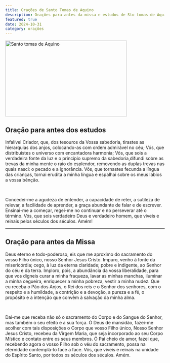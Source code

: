 ```yaml
---
title: Orações de Santo Tomas de Aquino
description: Orações para antes da missa e estudos de Sto tomas de Aquino
featured: true
date: 2024-10-31
category: orações
---
```


<Image
  src="/images/sta.webp"
  width="384"
  height="239"
  alt="Santo tomas de Aquino"
/>

## Oração para antes dos estudos

Infalível Criador, que, dos tesouros da Vossa sabedoria, tirastes as hierarquias dos anjos, colocando-as com ordem admirável no céu; Vós, que distribuístes o universo com encantadora harmonia; Vós, que sois a verdadeira fonte da luz e o princípio supremo da sabedoria,difundi sobre as trevas da minha mente o raio do esplendor, removendo as duplas trevas nas quais nasci: o pecado e a ignorância. Vós, que tornastes fecunda a língua das crianças, tornai erudita a minha língua e espalhai sobre os meus lábios a vossa bênção.

<Br />

Concedei-me a agudeza de entender, a capacidade de reter, a sutileza de relevar, a facilidade de aprender, a graça abundante de falar e de escrever. Ensinai-me a começar, regei-me no continuar e no perseverar até o término. Vós, que sois verdadeiro Deus e verdadeiro homem, que viveis e reinais pelos séculos dos séculos. Amém!

---

## Oração para antes da Missa

Deus eterno e todo-poderoso, eis que me aproximo do sacramento do vosso Filho único, nosso Senhor Jesus Cristo. Impuro, venho à fonte da misericórdia; cego, à luz da eterna claridade; pobre e indigente, ao Senhor do céu e da terra. Imploro, pois, a abundância da vossa liberalidade, para que vos digneis curar a minha fraqueza, lavar as minhas manchas, iluminar a minha cegueira, enriquecer a minha pobreza, vestir a minha nudez. Que eu receba o Pão dos Anjos, o Rei dos reis e o Senhor dos senhores, com o respeito e a humildade, a contrição e a devoção, a pureza e a fé, o propósito e a intenção que convêm à salvação da minha alma.

<Br />

Dai-me que receba não só o sacramento do Corpo e do Sangue do Senhor, mas também o seu efeito e a sua força. Ó Deus de mansidão, fazei-me acolher com tais disposições o Corpo que vosso Filho único, Nosso Senhor Jesus Cristo, recebeu da Virgem Maria, que seja incorporado ao seu Corpo Místico e contato entre os seus membros. Ó Pai cheio de amor, fazei que, recebendo agora o vosso Filho sob o véu do sacramento, possa na eternidade contemplá-lo face a face. Vós, que viveis e reinais na unidade do Espírito Santo, por todos os séculos dos séculos. Amém.
